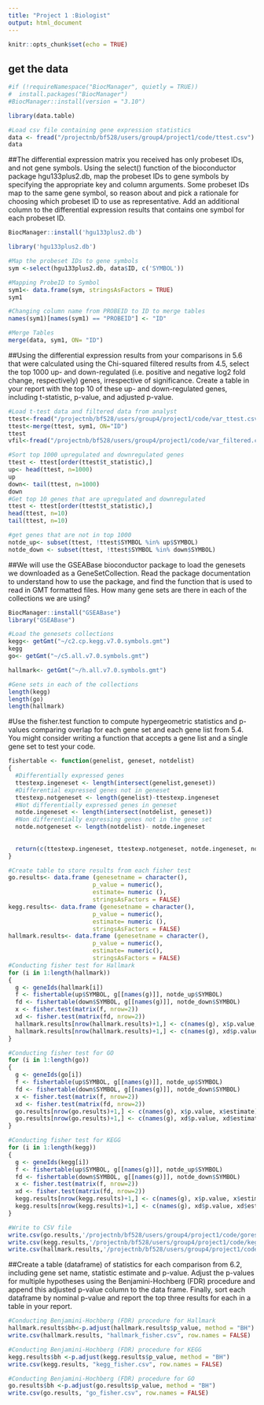 ```yaml
---
title: "Project 1 :Biologist"
output: html_document
---
```


```r
knitr::opts_chunk$set(echo = TRUE)
```

## get the data

```r
#if (!requireNamespace("BiocManager", quietly = TRUE))
#  install.packages("BiocManager")
#BiocManager::install(version = "3.10")

library(data.table)

#Load csv file containing gene expression statistics
data <- fread("/projectnb/bf528/users/group4/project1/code/ttest.csv")
data

```

##The differential expression matrix you received has only probeset IDs, and not gene symbols. Using the select() function of the bioconductor package hgu133plus2.db, map the probeset IDs to gene symbols by specifying the appropriate key and column arguments. Some probeset IDs map to the same gene symbol, so reason about and pick a rationale for choosing which probeset ID to use as representative. Add an additional column to the differential expression results that contains one symbol for each probeset ID.
```r

BiocManager::install('hgu133plus2.db')

library('hgu133plus2.db')

#Map the probeset IDs to gene symbols
sym <-select(hgu133plus2.db, data$ID, c('SYMBOL'))

#Mapping ProbeID to Symbol
sym1<- data.frame(sym, stringsAsFactors = TRUE)
sym1

#Changing column name from PROBEID to ID to merge tables  
names(sym1)[names(sym1) == "PROBEID"] <- "ID"

#Merge Tables 
merge(data, sym1, ON= "ID")

```
##Using the differential expression results from your comparisons in 5.6 that were calculated using the Chi-squared filtered results from 4.5, select the top 1000 up- and down-regulated (i.e. positive and negative log2 fold change, respectively) genes, irrespective of significance. Create a table in your report with the top 10 of these up- and down-regulated genes, including t-statistic, p-value, and adjusted p-value.
```r
#Load t-test data and filtered data from analyst 
ttest<-fread("/projectnb/bf528/users/group4/project1/code/var_ttest.csv")
ttest<-merge(ttest, sym1, ON="ID")
ttest
vfil<-fread("/projectnb/bf528/users/group4/project1/code/var_filtered.csv")

#Sort top 1000 upregulated and downregulated genes
ttest <- ttest[order(ttest$t_statistic),]
up<- head(ttest, n=1000)
up
down<- tail(ttest, n=1000)
down
#Get top 10 genes that are upregulated and downregulated
ttest <- ttest[order(ttest$t_statistic),]
head(ttest, n=10)
tail(ttest, n=10) 

#get genes that are not in top 1000
notde_up<- subset(ttest, !ttest$SYMBOL %in% up$SYMBOL)
notde_down <- subset(ttest, !ttest$SYMBOL %in% down$SYMBOL)
```
##We will use the GSEABase bioconductor package to load the genesets we downloaded as a GeneSetCollection. Read the package documentation to understand how to use the package, and find the function that is used to read in GMT formatted files. How many gene sets are there in each of the collections we are using?

```r
BiocManager::install("GSEABase")
library("GSEABase")

#Load the genesets collections
kegg<- getGmt("~/c2.cp.kegg.v7.0.symbols.gmt")
kegg
go<- getGmt("~/c5.all.v7.0.symbols.gmt")

hallmark<- getGmt("~/h.all.v7.0.symbols.gmt")

#Gene sets in each of the collections
length(kegg)
length(go)
length(hallmark)

```
#Use the fisher.test function to compute hypergeometric statistics and p-values comparing overlap for each gene set and each gene list from 5.4. You might consider writing a function that accepts a gene list and a single gene set to test your code.

```r
fishertable <- function(genelist, geneset, notdelist)
{
  #Differentially expressed genes
  ttestexp.ingeneset <- length(intersect(genelist,geneset))
  #Differential expressed genes not in geneset
  ttestexp.notgeneset <- length(genelist)-ttestexp.ingeneset
  #Not differentially expressed genes in geneset
  notde.ingeneset <- length(intersect(notdelist, geneset))
  #Non differentially expressing genes not in the gene set
  notde.notgeneset <- length(notdelist)- notde.ingeneset
  
  
  return(c(ttestexp.ingeneset, ttestexp.notgeneset, notde.ingeneset, notde.notgeneset))
}

#Create table to store results from each fisher test
go.results<- data.frame (genesetname = character(),
                        p_value = numeric(),
                        estimate= numeric (),
                        stringsAsFactors = FALSE)
kegg.results<- data.frame (genesetname = character(),
                        p_value = numeric(),
                        estimate= numeric (),
                        stringsAsFactors = FALSE)
hallmark.results<- data.frame (genesetname = character(),
                        p_value = numeric(),
                        estimate= numeric(),
                        stringsAsFactors = FALSE)
#Conducting fisher test for Hallmark
for (i in 1:length(hallmark))
{
  g <- geneIds(hallmark[i])
  f <- fishertable(up$SYMBOL, g[[names(g)]], notde_up$SYMBOL)
  fd <- fishertable(down$SYMBOL, g[[names(g)]], notde_down$SYMBOL)
  x <- fisher.test(matrix(f, nrow=2))
  xd <- fisher.test(matrix(fd, nrow=2))
  hallmark.results[nrow(hallmark.results)+1,] <- c(names(g), x$p.value, x$estimate)
  hallmark.results[nrow(hallmark.results)+1,] <- c(names(g), xd$p.value, xd$estimate)
}

#Conducting fisher test for GO
for (i in 1:length(go))
{
  g <- geneIds(go[i])
  f <- fishertable(up$SYMBOL, g[[names(g)]], notde_up$SYMBOL)
  fd <- fishertable(down$SYMBOL, g[[names(g)]], notde_down$SYMBOL)
  x <- fisher.test(matrix(f, nrow=2))
  xd <- fisher.test(matrix(fd, nrow=2))
  go.results[nrow(go.results)+1,] <- c(names(g), x$p.value, x$estimate)
  go.results[nrow(go.results)+1,] <- c(names(g), xd$p.value, xd$estimate)
}

#Conducting fisher test for KEGG
for (i in 1:length(kegg))
{
  g <- geneIds(kegg[i])
  f <- fishertable(up$SYMBOL, g[[names(g)]], notde_up$SYMBOL)
  fd <- fishertable(down$SYMBOL, g[[names(g)]], notde_down$SYMBOL)
  x <- fisher.test(matrix(f, nrow=2))
  xd <- fisher.test(matrix(fd, nrow=2))
  kegg.results[nrow(kegg.results)+1,] <- c(names(g), x$p.value, x$estimate)
  kegg.results[nrow(kegg.results)+1,] <- c(names(g), xd$p.value, xd$estimate)
}

#Write to CSV file
write.csv(go.results,'/projectnb/bf528/users/group4/project1/code/goresult.csv')
write.csv(kegg.results,'/projectnb/bf528/users/group4/project1/code/keggresult.csv')
write.csv(hallmark.results,'/projectnb/bf528/users/group4/project1/code/hallmarkresult.csv')
```
##Create a table (dataframe) of statistics for each comparison from 6.2, including gene set name, statistic estimate and p-value. Adjust the p-values for multiple hypotheses using the Benjamini-Hochberg (FDR) procedure and append this adjusted p-value column to the data frame. Finally, sort each dataframe by nominal p-value and report the top three results for each in a table in your report.

```r
#Conducting Benjamini-Hochberg (FDR) procedure for Hallmark
hallmark.results$bh<-p.adjust(hallmark.results$p_value, method = "BH")
write.csv(hallmark.results, "hallmark_fisher.csv", row.names = FALSE)

#Conducting Benjamini-Hochberg (FDR) procedure for KEGG
kegg.results$bh <-p.adjust(kegg.results$p_value, method = "BH")
write.csv(kegg.results, "kegg_fisher.csv", row.names = FALSE)

#Conducting Benjamini-Hochberg (FDR) procedure for GO
go.results$bh <-p.adjust(go.results$p_value, method = "BH")
write.csv(go.results, "go_fisher.csv", row.names = FALSE)

```